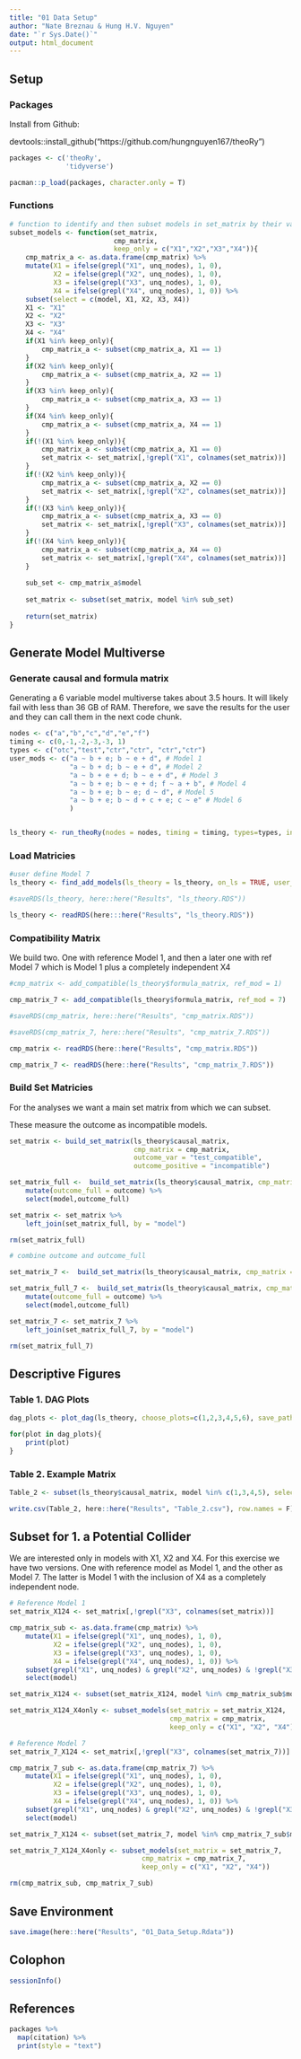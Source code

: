 ```yaml
---
title: "01 Data Setup"
author: "Nate Breznau & Hung H.V. Nguyen"
date: "`r Sys.Date()`"
output: html_document
---
```


## Setup


### Packages

Install from Github:

devtools::install_github("https://github.com/hungnguyen167/theoRy")

```r

packages <- c('theoRy',
              'tidyverse')

pacman::p_load(packages, character.only = T)

```

### Functions

```r
# function to identify and then subset models in set_matrix by their variables
subset_models <- function(set_matrix,
                          cmp_matrix,
                          keep_only = c("X1","X2","X3","X4")){
    cmp_matrix_a <- as.data.frame(cmp_matrix) %>%
    mutate(X1 = ifelse(grepl("X1", unq_nodes), 1, 0),
           X2 = ifelse(grepl("X2", unq_nodes), 1, 0),
           X3 = ifelse(grepl("X3", unq_nodes), 1, 0),
           X4 = ifelse(grepl("X4", unq_nodes), 1, 0)) %>%
    subset(select = c(model, X1, X2, X3, X4))
    X1 <- "X1"
    X2 <- "X2"
    X3 <- "X3"
    X4 <- "X4"
    if(X1 %in% keep_only){
        cmp_matrix_a <- subset(cmp_matrix_a, X1 == 1)
    }
    if(X2 %in% keep_only){
        cmp_matrix_a <- subset(cmp_matrix_a, X2 == 1)
    }
    if(X3 %in% keep_only){
        cmp_matrix_a <- subset(cmp_matrix_a, X3 == 1)
    }
    if(X4 %in% keep_only){
        cmp_matrix_a <- subset(cmp_matrix_a, X4 == 1)
    }
    if(!(X1 %in% keep_only)){
        cmp_matrix_a <- subset(cmp_matrix_a, X1 == 0)
        set_matrix <- set_matrix[,!grepl("X1", colnames(set_matrix))]
    }
    if(!(X2 %in% keep_only)){
        cmp_matrix_a <- subset(cmp_matrix_a, X2 == 0)
        set_matrix <- set_matrix[,!grepl("X2", colnames(set_matrix))]
    }
    if(!(X3 %in% keep_only)){
        cmp_matrix_a <- subset(cmp_matrix_a, X3 == 0)
        set_matrix <- set_matrix[,!grepl("X3", colnames(set_matrix))]
    }
    if(!(X4 %in% keep_only)){
        cmp_matrix_a <- subset(cmp_matrix_a, X4 == 0)
        set_matrix <- set_matrix[,!grepl("X4", colnames(set_matrix))]
    }
    
    sub_set <- cmp_matrix_a$model
    
    set_matrix <- subset(set_matrix, model %in% sub_set)
    
    return(set_matrix)
}
```

## Generate Model Multiverse

### Generate causal and formula matrix

Generating a 6 variable model multiverse takes about 3.5 hours. It will likely fail with less than 36 GB of RAM. Therefore, we save the results for the user and they can call them in the next code chunk.

```r
nodes <- c("a","b","c","d","e","f")
timing <- c(0,-1,-2,-3,-3, 1)
types <- c("otc","test","ctr","ctr", "ctr","ctr")
user_mods <- c("a ~ b + e; b ~ e + d", # Model 1
               "a ~ b + d; b ~ e + d", # Model 2
               "a ~ b + e + d; b ~ e + d", # Model 3
               "a ~ b + e; b ~ e + d; f ~ a + b", # Model 4
               "a ~ b + e; b ~ e; d ~ d", # Model 5
               "a ~ b + e; b ~ d + c + e; c ~ e" # Model 6
               )


ls_theory <- run_theoRy(nodes = nodes, timing = timing, types=types, include_subsets = TRUE, user_mods=user_mods)

```

### Load Matricies

```r
#user define Model 7
ls_theory <- find_add_models(ls_theory = ls_theory, on_ls = TRUE, user_mods = c("a ~ b + e; b ~ e + d; f ~ f"), assert_mod_num = c(7))

#saveRDS(ls_theory, here::here("Results", "ls_theory.RDS"))

ls_theory <- readRDS(here:::here("Results", "ls_theory.RDS"))
```

### Compatibility Matrix

We build two. One  with reference Model 1, and then a later one with ref Model 7 which is Model 1 plus a completely independent X4 

```r
#cmp_matrix <- add_compatible(ls_theory$formula_matrix, ref_mod = 1)

cmp_matrix_7 <- add_compatible(ls_theory$formula_matrix, ref_mod = 7)

#saveRDS(cmp_matrix, here::here("Results", "cmp_matrix.RDS"))

#saveRDS(cmp_matrix_7, here::here("Results", "cmp_matrix_7.RDS"))

cmp_matrix <- readRDS(here::here("Results", "cmp_matrix.RDS"))

cmp_matrix_7 <- readRDS(here::here("Results", "cmp_matrix_7.RDS"))

```


### Build Set Matricies

For the analyses we want a main set matrix from which we can subset.

These measure the outcome as incompatible models.


```r
set_matrix <- build_set_matrix(ls_theory$causal_matrix, 
                               cmp_matrix = cmp_matrix, 
                               outcome_var = "test_compatible",
                               outcome_positive = "incompatible")

set_matrix_full <-  build_set_matrix(ls_theory$causal_matrix, cmp_matrix = cmp_matrix, outcome_var= "full_model_compatible", outcome_positive = "incompatible") %>%
    mutate(outcome_full = outcome) %>%
    select(model,outcome_full)

set_matrix <- set_matrix %>%
    left_join(set_matrix_full, by = "model")

rm(set_matrix_full)

# combine outcome and outcome_full

set_matrix_7 <-  build_set_matrix(ls_theory$causal_matrix, cmp_matrix = cmp_matrix_7, outcome_var= "test_compatible", outcome_positive = "incompatible")

set_matrix_full_7 <-  build_set_matrix(ls_theory$causal_matrix, cmp_matrix = cmp_matrix_7, outcome_var= "full_model_compatible", outcome_positive = "incompatible") %>%
    mutate(outcome_full = outcome) %>%
    select(model,outcome_full)

set_matrix_7 <- set_matrix_7 %>%
    left_join(set_matrix_full_7, by = "model")

rm(set_matrix_full_7)

```




## Descriptive Figures

### Table 1. DAG Plots

```r
dag_plots <- plot_dag(ls_theory, choose_plots=c(1,2,3,4,5,6), save_path=paste0(here::here("Results"))) 

for(plot in dag_plots){
    print(plot)
}
```

### Table 2. Example Matrix

```r
Table_2 <- subset(ls_theory$causal_matrix, model %in% c(1,3,4,5), select = c(from, to, timing_from, timing_to, model))

write.csv(Table_2, here::here("Results", "Table_2.csv"), row.names = F)
```

## Subset for 1. a Potential Collider

We are interested only in models with X1, X2 and X4. For this exercise we have two versions. One with reference model as Model 1, and the other as Model 7. The latter is Model 1 with the inclusion of X4 as a completely independent node. 

```r
# Reference Model 1
set_matrix_X124 <- set_matrix[,!grepl("X3", colnames(set_matrix))]

cmp_matrix_sub <- as.data.frame(cmp_matrix) %>%
    mutate(X1 = ifelse(grepl("X1", unq_nodes), 1, 0),
           X2 = ifelse(grepl("X2", unq_nodes), 1, 0),
           X3 = ifelse(grepl("X3", unq_nodes), 1, 0),
           X4 = ifelse(grepl("X4", unq_nodes), 1, 0)) %>%
    subset(grepl("X1", unq_nodes) & grepl("X2", unq_nodes) & !grepl("X3", unq_nodes)) %>%
    select(model)

set_matrix_X124 <- subset(set_matrix_X124, model %in% cmp_matrix_sub$model)

set_matrix_X124_X4only <- subset_models(set_matrix = set_matrix_X124,
                                        cmp_matrix = cmp_matrix,
                                        keep_only = c("X1", "X2", "X4"))

# Reference Model 7
set_matrix_7_X124 <- set_matrix[,!grepl("X3", colnames(set_matrix_7))]

cmp_matrix_7_sub <- as.data.frame(cmp_matrix_7) %>%
    mutate(X1 = ifelse(grepl("X1", unq_nodes), 1, 0),
           X2 = ifelse(grepl("X2", unq_nodes), 1, 0),
           X3 = ifelse(grepl("X3", unq_nodes), 1, 0),
           X4 = ifelse(grepl("X4", unq_nodes), 1, 0)) %>%
    subset(grepl("X1", unq_nodes) & grepl("X2", unq_nodes) & !grepl("X3", unq_nodes)) %>%
    select(model)

set_matrix_7_X124 <- subset(set_matrix_7, model %in% cmp_matrix_7_sub$model)

set_matrix_7_X124_X4only <- subset_models(set_matrix = set_matrix_7,
                                 cmp_matrix = cmp_matrix_7,
                                 keep_only = c("X1", "X2", "X4"))

rm(cmp_matrix_sub, cmp_matrix_7_sub)
```


## Save Environment

```r
save.image(here::here("Results", "01_Data_Setup.Rdata"))
```

## Colophon

```r
sessionInfo()
```

## References


```r
packages %>%
  map(citation) %>%
  print(style = "text")
```
